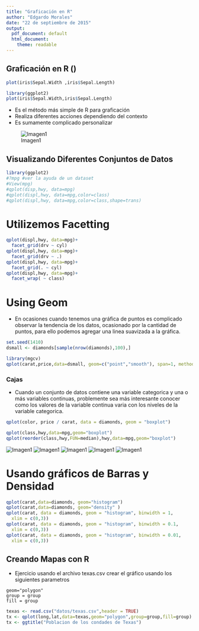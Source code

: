 ```yaml
---
title: "Graficación en R"
author: "Edgardo Morales"
date: "22 de septiembre de 2015"
output:
  pdf_document: default
  html_document:
    theme: readable
---
```

## Graficación en R ()

```r
plot(iris$Sepal.Width ,iris$Sepal.Length)
```



```R
library(ggplot2)
plot(iris$Sepal.Width,iris$Sepal.Length)

```

- Es el método más simple de R para graficación   
- Realiza diferentes acciones dependiendo del contexto   
- Es sumamente complicado personalizar   

![Imagen1](images/graficacion/ggplt2-sepals.png)

## Visualizando Diferentes Conjuntos de Datos
```r
library(ggplot2)
#?mpg #ver la ayuda de un dataset
#View(mpg)
#qplot(disp,hwy, data=mpg)
#qplot(displ,hwy, data=mpg,color=class)
#qplot(displ,hwy, data=mpg,color=class,shape=trans)
```


# Utilizemos Facetting
```r

qplot(displ,hwy, data=mpg)+
  facet_grid(drv ~ cyl)
qplot(displ,hwy, data=mpg)+
  facet_grid(drv ~ .)
qplot(displ,hwy, data=mpg)+
  facet_grid(. ~ cyl)
qplot(displ,hwy, data=mpg)+
  facet_wrap( ~ class)
```

# Using Geom
- En ocasiones cuando tenemos una gráfica de puntos es complicado observar la tendencia de los datos, ocasionado por la cantidad de puntos, para ello podemos agregar una linea suavizada a la gráfica.
```r
set.seed(1410)
dsmall <- diamonds[sample(nrow(diamonds),100),]
```
```r
library(mgcv)
qplot(carat,price,data=dsmall, geom=c("point","smooth"), span=1, method = "gam", formula = y ~ s(x))
```

### Cajas

- Cuando un conjunto de datos contiene una variable categorica y una o más variables continuas, problemente sea más interesante conocer como los valores de la variable continua varia con los niveles de la variable categorica.

```r
qplot(color, price / carat, data = diamonds, geom = "boxplot")
```

```r

qplot(class,hwy,data=mpg,geom="boxplot")
qplot(reorder(class,hwy,FUN=median),hwy,data=mpg,geom="boxplot")
```
![Imagen1](images/graficacion/ggplt2-boxplots1.png)
![Imagen1](images/graficacion/ggplt2-boxplots2.png)
![Imagen1](images/graficacion/ggplt2-boxplots3.png)
![Imagen1](images/graficacion/ggplt2-boxplots4.png)
![Imagen1](images/graficacion/ggplt2-boxplots5.png)

# Usando gráficos de Barras y Densidad

```r
qplot(carat,data=diamonds, geom="histogram")
qplot(carat,data=diamonds, geom="density" )
qplot(carat, data = diamonds, geom = "histogram", binwidth = 1,
  xlim = c(0,3))
qplot(carat, data = diamonds, geom = "histogram", binwidth = 0.1,
  xlim = c(0,3))
qplot(carat, data = diamonds, geom = "histogram", binwidth = 0.01,
  xlim = c(0,3))
```

## Creando Mapas con R
- Ejercicio usando el archivo texas.csv crear el gráfico usando los siguientes parametros
```
geom="polygon"
group = group
fill = group
```


```r
texas <- read.csv("datos/texas.csv",header = TRUE)
tx <- qplot(long,lat,data=texas,geom="polygon",group=group,fill=group)
tx <- ggtitle("Poblacion de los condades de Texas")

```

